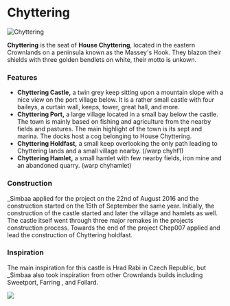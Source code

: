 

# Chyttering

<Image
  src="https://cdn.sanity.io/images/1as7cn02/production/0f1631a5e43681687aa09fa9811b957ea6116667-1280x720.png?w=976&h=350&fit=crop&crop=center&auto=format"
  alt="Chyttering"
  width={976}
  height={350}
/>

<ProjectDetails
  floatRight
  region="Crownlands"
  house="House Chyttering"
  type="Castle"
  status="Completed"
  warp="/warp chyttering"
  projectLead="_Simbaa"
  dateStarted="September 15, 2016"
  dateCompleted="September 15, 2016"
/>

**Chyttering** is the seat of **House Chyttering**, located in the eastern Crownlands on a peninsula known as the Massey's Hook. They blazon their shields with three golden bendlets on white, their motto is unkown.

### Features

- **Chyttering Castle,** a twin grey keep sitting upon a mountain slope with a nice view on the port village below. It is a rather small castle with four baileys, a curtain wall, keeps, tower, great hall, and more.
- **Chyttering Port,** a large village located in a small bay below the castle. The town is mainly based on fishing and agriculture from the nearby fields and pastures. The main highlight of the town is its sept and marina. The docks host a cog belonging to House Chyttering.
- **Chyttering Holdfast,** a small keep overlooking the only path leading to Chyttering lands and a small village nearby. (/warp chyhf1)
- **Chyttering Hamlet,** a small hamlet with few nearby fields, iron mine and an abandoned quarry. (warp chyhamlet)

### Construction

\_Simbaa applied for the project on the 22nd of August 2016 and the construction started on the 15th of September the same year. Initially, the construction of the castle started and later the village and hamlets as well. The castle itself went through three major remakes in the projects construction process. Towards the end of the project Chep007 applied and lead the construction of Chyttering holdfast.

### Inspiration

The main inspiration for this castle is Hrad Rabi in Czech Republic, but \_Simbaa also took inspiration from other Crownlands builds including Sweetport, Farring , and Follard.

![](https://cdn.sanity.io/images/1as7cn02/production/78f932334e125b614325f79d91e030fcc48fc4df-1024x768.jpg)
